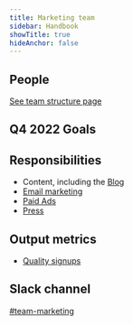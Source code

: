 ```yaml
---
title: Marketing team
sidebar: Handbook
showTitle: true
hideAnchor: false
---
```


## People


[See team structure page](/handbook/people/team-structure/team-structure)

<Mission />

## Q4 2022 Goals

<Objectives />

## Responsibilities
- Content, including the [Blog](/handbook/growth/marketing/blog)
- [Email marketing](/handbook/growth/marketing/newsletter)
- [Paid Ads](/handbook/growth/marketing/paid)
- [Press](/handbook/growth/marketing/press)

## Output metrics

* [Quality signups](https://app.posthog.com/insights/ujGv0WqI?events=%5B%5D&actions=%5B%7B%22id%22%3A%2212308%22%2C%22math%22%3A%22dau%22%2C%22name%22%3A%22High%20quality%20sign%20ups%22%2C%22type%22%3A%22actions%22%2C%22order%22%3A0%7D%5D&display=ActionsLineGraph&insight=TRENDS&interval=week&date_from=-90d&new_entity=%5B%5D&properties=%5B%7B%22key%22%3A%22is_organization_first_user%22%2C%22type%22%3A%22event%22%2C%22value%22%3A%5B%22true%22%5D%2C%22operator%22%3A%22exact%22%7D%2C%7B%22key%22%3A%22hubspot_score%22%2C%22type%22%3A%22person%22%2C%22value%22%3A%2270%22%2C%22operator%22%3A%22gt%22%7D%5D&breakdown_type&filter_test_accounts=true#fromDashboard=20464)

## Slack channel

[#team-marketing](https://posthog.slack.com/messages/team-marketing)
